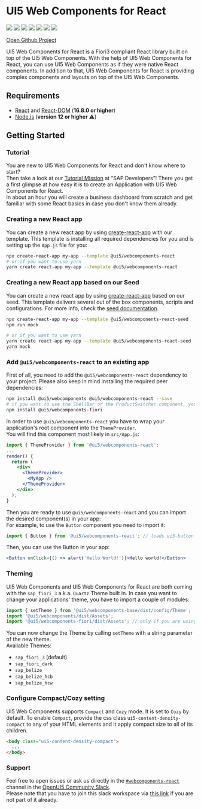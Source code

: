 
<Meta title="Getting Started" />

# UI5 Web Components for React

[![](https://github.com/SAP/ui5-webcomponents-react/workflows/build/badge.svg)](https://github.com/SAP/ui5-webcomponents-react/actions?query=workflow:%22build%22)
[![](https://coveralls.io/repos/github/SAP/ui5-webcomponents-react/badge.svg)](https://coveralls.io/github/SAP/ui5-web)
[![](https://badgen.net/badge/slack/Join%20OpenUI5%20Slack%20workspace/blue?icon=slack)](https://ui5-slack-invite.cfapps.eu10.hana.ondemand.com/)
[![](https://badgen.net/badge/slack/webcomponents-react/orange?icon=slack)](https://openui5.slack.com/archives/CSQEJ2J04)
[![](https://badgen.net/badge/code%20style/prettier?color=pink)](https://github.com/prettier/prettier)
[![](https://badgen.net/badge/maintained%20with/lerna?color=purple)](https://lernajs.io/)
[![](https://badgen.net/github/stars/SAP/ui5-webcomponents-react?icon=github&color=black)](https://github.com/SAP/ui5-webcomponents-react/stargazers)

[Open Github Project](https://github.com/SAP/ui5-webcomponents-react)

UI5 Web Components for React is a Fiori3 compliant React library built on top of the UI5 Web Components.
With the help of UI5 Web Components for React, you can use UI5 Web Components as if they were native React components.
In addition to that, UI5 Web Components for React is providing complex components and layouts on top of the UI5 Web Components.

## Requirements

- [React](https://www.npmjs.com/package/react) and [React-DOM](https://www.npmjs.com/package/react-dom) (**16.8.0 or higher**)
- [Node.js](https://nodejs.org/) (**version 12 or higher** ⚠️)

## Getting Started

### Tutorial

You are new to UI5 Web Components for React and don't know where to start?<br />
Then take a look at our [Tutorial Mission](https://developers.sap.com/mission.react-spa.html) at “SAP Developers”!
There you get a first glimpse at how easy it is to create an Application with UI5 Web Components for React.<br />
In about an hour you will create a business dashboard from scratch and get familiar with some React basics in case you don't know them already.

### Creating a new React app

You can create a new react app by using [create-react-app](https://facebook.github.io/create-react-app/) with our template.
This template is installing all required dependencies for you and is setting up the `App.js` file for you:

```sh
npx create-react-app my-app --template @ui5/webcomponents-react
# or if you want to use yarn
yarn create react-app my-app --template @ui5/webcomponents-react
```

### Creating a new React app based on our Seed

You can create a new react app by using [create-react-app](https://facebook.github.io/create-react-app/) based on our seed.
This template delivers several out of the box components, scripts and configurations.
For more info, check the [seed documentation](https://github.com/SAP/ui5-webcomponents-react/tree/master/packages/cra-template-seed).

```sh
npx create-react-app my-app --template @ui5/webcomponents-react-seed
npm run mock

# or if you want to use yarn
yarn create react-app my-app --template @ui5/webcomponents-react-seed
yarn mock
```

### Add `@ui5/webcomponents-react` to an existing app

First of all, you need to add the `@ui5/webcomponents-react` dependency to your project. Please also keep in mind installing the required peer dependencies:

```sh
npm install @ui5/webcomponents @ui5/webcomponents-react --save
# if you want to use the ShellBar or the ProductSwitcher component, you also need to install this package as well
npm install @ui5/webcomponents-fiori
```

In order to use `@ui5/webcomponents-react` you have to wrap your application's root component into the `ThemeProvider`.<br/>
You will find this component most likely in `src/App.js`:

```jsx
import { ThemeProvider } from '@ui5/webcomponents-react';
...
render() {
  return (
    <div>
      <ThemeProvider>
        <MyApp />
      </ThemeProvider>
    </div>
  );
}
```

Then you are ready to use `@ui5/webcomponents-react` and you can import the desired component(s) in your app:<br />
For example, to use the `Button` component you need to import it:

```jsx
import { Button } from '@ui5/webcomponents-react'; // loads ui5-button wrapped in a ui5-webcomponents-react component
```

Then, you can use the Button in your app:

```jsx
<Button onClick={() => alert('Hello World!')}>Hello world!</Button>
```

### Theming

UI5 Web Components and UI5 Web Components for React are both coming with the `sap_fiori_3` a.k.a. `Quartz` Theme built in.
In case you want to change your applications' theme, you have to import a couple of modules:

```js
import { setTheme } from '@ui5/webcomponents-base/dist/config/Theme';
import '@ui5/webcomponents/dist/Assets';
import '@ui5/webcomponents-fiori/dist/Assets'; // only if you are using the ShellBar, Product Switch or the Upload Collection
```

You can now change the Theme by calling `setTheme` with a string parameter of the new theme.<br />
Available Themes:

- `sap_fiori_3` (default)
- `sap_fiori_dark`
- `sap_belize`
- `sap_belize_hcb`
- `sap_belize_hcw`

### Configure Compact/Cozy setting

UI5 Web Components supports `Compact` and `Cozy` mode. It is set to `Cozy` by default. To enable `Compact`, provide the css class `ui5-content-density-compact` to any of your HTML elements and it apply compact size to all of its children.

```html
<body class="ui5-content-density-compact">
  ...
</body>
```

### Support

Feel free to open issues or ask us directly in the [`#webcomponents-react`](https://openui5.slack.com/archives/CSQEJ2J04) channel in the
[OpenUI5 Community Slack](https://ui5-slack-invite.cfapps.eu10.hana.ondemand.com/).<br />
Please note that you have to join this slack workspace via [this link](https://ui5-slack-invite.cfapps.eu10.hana.ondemand.com/) if you are not part of it already.
